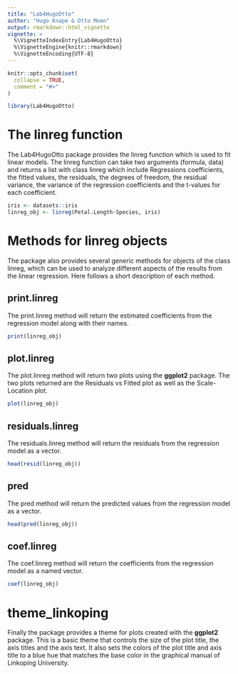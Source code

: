 ```yaml
---
title: "Lab4HugoOtto"
author: "Hugo Knape & Otto Moen"
output: rmarkdown::html_vignette
vignette: >
  %\VignetteIndexEntry{Lab4HugoOtto}
  %\VignetteEngine{knitr::rmarkdown}
  %\VignetteEncoding{UTF-8}
---
```


```r
knitr::opts_chunk$set(
  collapse = TRUE,
  comment = "#>"
)
```

```r
library(Lab4HugoOtto)
```

# The linreg function
The Lab4HugoOtto package provides the linreg function which is used to fit linear models. The linreg function can take two arguments (formula, data) and returns a list with class linreg which include Regressions coefficients, the fitted values, the residuals, the degrees of freedom, the residual variance, the variance of the regression coefficients and the t-values for each coefficient. 

```r
iris <- datasets::iris
linreg_obj <- linreg(Petal.Length~Species, iris)
```

# Methods for linreg objects

The package also provides several generic methods for objects of the class linreg, which can be used to analyze different aspects of the results from the linear regression. Here follows a short description of each method.

## print.linreg

The print.linreg method will return the estimated coefficients from the regression model along with their names.

```r
print(linreg_obj)
```

## plot.linreg

The plot.linreg method will return two plots using the **ggplot2** package. The two plots returned are the Residuals vs Fitted plot as well as the Scale-Location plot. 

```r
plot(linreg_obj)
```

## residuals.linreg

The residuals.linreg method will return the residuals from the regression model as a vector.

```r
head(resid(linreg_obj))
```


## pred

The pred method will return the predicted values from the regression model as a vector.

```r
head(pred(linreg_obj))
```

## coef.linreg

The coef.linreg method will return the coefficients from the regression model as a named vector.

```r
coef(linreg_obj)
```

# theme_linkoping

Finally the package provides a theme for plots created with the **ggplot2** package. This is a basic theme that controls the size of the plot title, the axis titles and the axis text. It also sets the colors of the plot title and axis title to a blue hue that matches the base color in the graphical manual of Linkoping University.     


